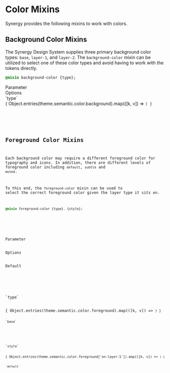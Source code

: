 
<Meta title="Synergy Design System/Developer Docs/Mixins/Color"/>

# Color Mixins

Synergy provides the following mixins to work with colors.

## Background Color Mixins

The Synergy Design System supplies three primary background color types: `base`, `layer-1`, and `layer-2`. The `background-color` mixin can be utilized to select one of these color types and avoid having to work with the tokens directly.

```css
@mixin background-color {type};
```

<div className="table margin-top">
    <div>
        <div>Parameter</div>
        <div>Options</div>
    </div>
    <div>
        <div>`type`</div>
        <div>{ Object.entries(theme.semantic.color.background).map(([k, v]) => <Code k={k} value={v} url="/?path=/docs/synergy-design-system-developer-docs-tokens-color--docs#background-color-tokens"/>) }</div>
    </div>
</div>


## Foreground Color Mixins

Each background color may require a different foreground color for typography and icons. In addition, there are different levels of foreground color including `default`, `subtle` and `muted`.

To this end, the `foreground-color` mixin can be used to select the correct foreground color given the layer type it sits on.

```css
@mixin foreground-color {type}, {style};
```

<div className="table margin-top">
    <div>
        <div>Parameter</div>
        <div>Options</div>
        <div>Default</div>
    </div>
    <div>
        <div>`type`</div>
        <div>{ Object.entries(theme.semantic.color.foreground).map(([k, v]) => <Code k={k} value={v} url="/?path=/docs/synergy-design-system-developer-docs-tokens-color--docs#foreground-color-tokens"/>) }</div>
        <div>`base`</div>
    </div>
    <div>
        <div>`style`</div>
        <div>{ Object.entries(theme.semantic.color.foreground['on-layer-1']).map(([k, v]) => <Code k={k} value={v} url="/?path=/docs/synergy-design-system-developer-docs-tokens-color--docs#foreground-color-tokens"/>) }</div>
        <div>`default`</div>
    </div>
</div>